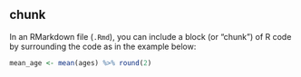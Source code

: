 ## chunk

In an RMarkdown file (`.Rmd`), you can include a block (or "chunk") of R code by surrounding the code as in the example below:

```r
mean_age <- mean(ages) %>% round(2)
```